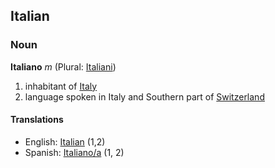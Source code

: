 ==Italian==
===Noun===
'''Italiano''' ''m'' (Plural: [[Italiani]])

# inhabitant of [[Italy]]
# language spoken in Italy and Southern part of [[Switzerland]] 

====Translations====
*English: [[Italian]] (1,2)
*Spanish: [[Italiano/a]] (1, 2)